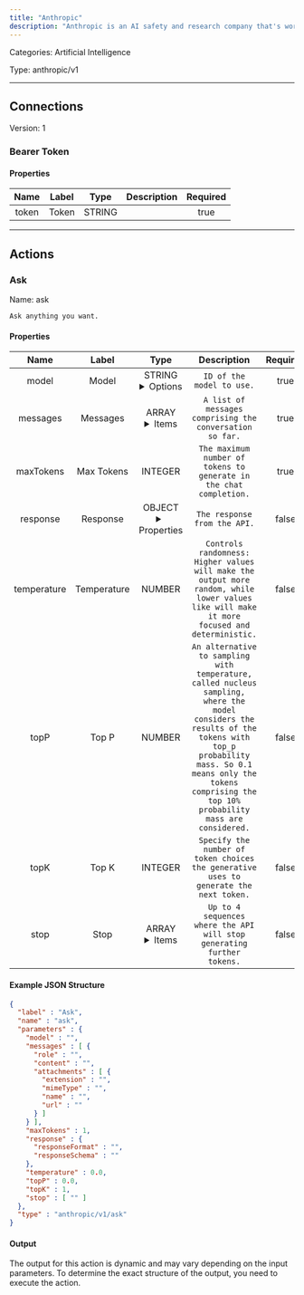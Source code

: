 ```yaml
---
title: "Anthropic"
description: "Anthropic is an AI safety and research company that's working to build reliable, interpretable, and steerable AI systems."
---
```



Categories: Artificial Intelligence


Type: anthropic/v1

<hr />



## Connections

Version: 1


### Bearer Token

#### Properties

|      Name       |      Label     |     Type     |     Description     | Required |
|:---------------:|:--------------:|:------------:|:-------------------:|:--------:|
| token | Token | STRING |  | true |





<hr />



## Actions


### Ask
Name: ask

`Ask anything you want.`

#### Properties

|      Name       |      Label     |     Type     |     Description     | Required |
|:---------------:|:--------------:|:------------:|:-------------------:|:--------:|
| model | Model | STRING <details> <summary> Options </summary> claude-2.0, claude-2.1, claude-3-5-haiku-latest, claude-3-5-sonnet-latest, claude-3-7-sonnet-latest, claude-3-haiku-20240307, claude-3-opus-latest, claude-3-sonnet-20240229 </details> | `ID of the model to use.` | true |
| messages | Messages | ARRAY <details> <summary> Items </summary> [&#123;STRING\(role), STRING\(content), [FILE_ENTRY]\(attachments)&#125;] </details> | `A list of messages comprising the conversation so far.` | true |
| maxTokens | Max Tokens | INTEGER | `The maximum number of tokens to generate in the chat completion.` | true |
| response | Response | OBJECT <details> <summary> Properties </summary> &#123;STRING\(responseFormat), STRING\(responseSchema)&#125; </details> | `The response from the API.` | false |
| temperature | Temperature | NUMBER | `Controls randomness:  Higher values will make the output more random, while lower values like will make it more focused and deterministic.` | false |
| topP | Top P | NUMBER | `An alternative to sampling with temperature, called nucleus sampling,  where the model considers the results of the tokens with top_p probability mass. So 0.1 means only the tokens comprising the top 10% probability mass are considered.` | false |
| topK | Top K | INTEGER | `Specify the number of token choices the generative uses to generate the next token.` | false |
| stop | Stop | ARRAY <details> <summary> Items </summary> [STRING] </details> | `Up to 4 sequences where the API will stop generating further tokens.` | false |

#### Example JSON Structure
```json
{
  "label" : "Ask",
  "name" : "ask",
  "parameters" : {
    "model" : "",
    "messages" : [ {
      "role" : "",
      "content" : "",
      "attachments" : [ {
        "extension" : "",
        "mimeType" : "",
        "name" : "",
        "url" : ""
      } ]
    } ],
    "maxTokens" : 1,
    "response" : {
      "responseFormat" : "",
      "responseSchema" : ""
    },
    "temperature" : 0.0,
    "topP" : 0.0,
    "topK" : 1,
    "stop" : [ "" ]
  },
  "type" : "anthropic/v1/ask"
}
```

#### Output

The output for this action is dynamic and may vary depending on the input parameters. To determine the exact structure of the output, you need to execute the action.






